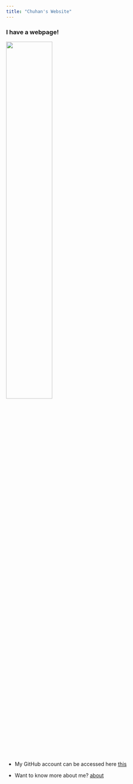 ```yaml
---
title: "Chuhan's Website"
---
```


### I have a webpage!

<img src="IMG_0147.JPG" style="width:50%">  

* My GitHub account can be accessed here
[this](https://github.com/mxgdxbz)

* Want to know more about me?
[about](about.html)


